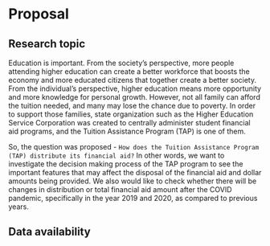 # Proposal

## Research topic

Education is important. From the society’s perspective, more people attending higher education can create a better workforce that boosts the economy and more educated citizens that together create a better society. From the individual’s perspective, higher education means more opportunity and more knowledge for personal growth. However, not all family can afford the tuition needed, and many may lose the chance due to poverty. In order to support those families, state organization such as the Higher Education Service Corporation was created to centrally administer student financial aid programs, and the Tuition Assistance Program (TAP) is one of them.

So, the question was proposed - `How does the Tuition Assistance Program (TAP) distribute its financial aid?` In other words, we want to investigate the decision making process of the TAP program to see the important features that may affect the disposal of the financial aid and dollar amounts being provided. We also would like to check whether there will be changes in distribution or total financial aid amount after the COVID pandemic, specifically in the year 2019 and 2020, as compared to previous years.

## Data availability


